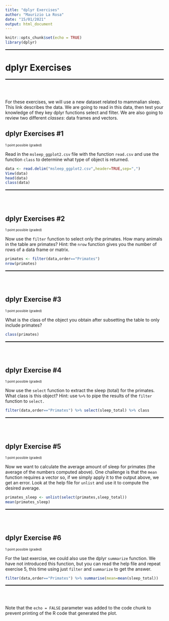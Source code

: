 ```yaml
---
title: "dplyr Exercises"
author: "Maurizio La Rosa"
date: "15/01/2021"
output: html_document
---
```


```r
knitr::opts_chunk$set(echo = TRUE)
library(dplyr)
```

<hr style="height:2px;border-width:0;color:gray;background-color:black">
# dplyr Exercises
<hr style="height:2px;border-width:0;color:gray;background-color:black">
<br></br>

For these exercises, we will use a new dataset related to mammalian sleep. This link describes the data.
We are going to read in this data, then test your knowledge of they key dplyr functions select and filter. We are also going to review two different _classes_: data frames and vectors.

## dplyr Exercises #1

<font size="0.7">1 point possible (graded)</font>

Read in the `msleep_ggplot2.csv` file with the function `read.csv` and use the function `class` to determine what type of object is returned.

```r
data <- read.delim("msleep_ggplot2.csv",header=TRUE,sep=",")
View(data)
head(data)
class(data)
```
<hr style="height:2px;border-width:0;color:gray;background-color:black">
<br></br>

## dplyr Exercises #2

<font size="0.7">1 point possible (graded)</font>

Now use the `filter` function to select only the primates. How many animals in the table are primates? Hint: the `nrow` function gives you the number of rows of a data frame or matrix.

```r
primates <- filter(data,order=="Primates")
nrow(primates)
```
<hr style="height:2px;border-width:0;color:gray;background-color:black">
<br></br>

## dplyr Exercise #3

<font size="0.7">1 point possible (graded)</font>

What is the class of the object you obtain after subsetting the table to only include primates?

```r
class(primates)
```
<hr style="height:2px;border-width:0;color:gray;background-color:black">
<br></br>

## dplyr Exercise #4

<font size="0.7">1 point possible (graded)</font>

Now use the `select` function to extract the sleep (total) for the primates. What class is this object? Hint: use `%>%` to pipe the results of the `filter` function to `select.`

```r
filter(data,order=="Primates") %>% select(sleep_total) %>% class
```
<hr style="height:2px;border-width:0;color:gray;background-color:black">
<br></br>

## dplyr Exercise #5

<font size="0.7">1 point possible (graded)</font>

Now we want to calculate the average amount of sleep for primates (the average of the numbers computed above). One challenge is that the `mean` function requires a vector so, if we simply apply it to the output above, we get an error. Look at the help file for `unlist` and use it to compute the desired average.

```r
primates_sleep <- unlist(select(primates,sleep_total))
mean(primates_sleep)
```
<hr style="height:2px;border-width:0;color:gray;background-color:black">
<br></br>

## dplyr Exercise #6

<font size="0.7">1 point possible (graded)</font>

For the last exercise, we could also use the dplyr `summarize` function. We have not introduced this function, but you can read the help file and repeat exercise 5, this time using just `filter` and `summarize` to get the answer.

```r
filter(data,order=="Primates") %>% summarise(mean=mean(sleep_total))
```
<hr style="height:2px;border-width:0;color:gray;background-color:black">
<br></br>

Note that the `echo = FALSE` parameter was added to the code chunk to prevent printing of the R code that generated the plot.